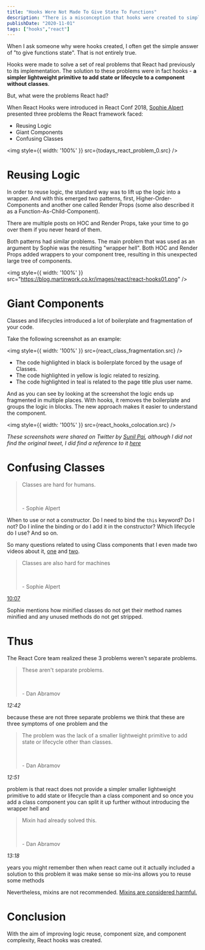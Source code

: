 ```yaml
---
title: "Hooks Were Not Made To Give State To Functions"
description: "There is a misconception that hooks were created to simply give state to functions. This post goes over the reasons hooks were created and why you should know them."
publishDate: "2020-11-01"
tags: ["hooks","react"]
---
```


When I ask someone why were hooks created, I often get the simple answer of "to give functions state". That is not entirely true.

Hooks were made to solve a set of real problems that React had previously to its implementation. The solution to these problems were in fact hooks - **a simpler lightweight primitive to add state or lifecycle to a component without classes**.

But, what were the problems React had?

When React Hooks were introduced in React Conf 2018, [Sophie Alpert](https://twitter.com/sophiebits) presented three problems the React framework faced:

- Reusing Logic
- Giant Components
- Confusing Classes


<img style={{ width: '100%' }} src={todays_react_problem_0.src} />


# Reusing Logic

In order to reuse logic, the standard way was to lift up the logic into a wrapper. And with this emerged two patterns, first, Higher-Order-Components and another one called Render Props (some also described it as a Function-As-Child-Component).

There are multiple posts on HOC and Render Props, take your time to go over them if you never heard of them.


Both patterns had similar problems. The main problem that was used as an argument by Sophie was the resulting "wrapper hell". Both HOC and Render Props added wrappers to your component tree, resulting in this unexpected large tree of components.

<img style={{ width: '100%' }} src="https://blog.martinwork.co.kr/images/react/react-hooks01.png" />


# Giant Components

Classes and lifecycles introduced a lot of boilerplate and fragmentation of your code.

Take the following screenshot as an example:

<img style={{ width: '100%' }} src={react_class_fragmentation.src} />

* The code highlighted in black is boilerplate forced by the usage of Classes.
* The code highlighted in yellow is logic related to resizing.
* The code highlighted in teal is related to the page title plus user name.

And as you can see by looking at the screenshot the logic ends up fragmented in multiple places. With hooks, it removes the boilerplate and groups the logic in blocks. The new approach makes it easier to understand the component.

<img style={{ width: '100%' }} src={react_hooks_colocation.src} />

*These screenshots were shared on Twitter by [Sunil Pai](https://twitter.com/threepointone), although I did not find the original tweet, I did find a reference to it [here](https://twitter.com/housecor/status/1141361071770542082?s=20)*


# Confusing Classes

<blockquote class="comment">
<p>
  Classes are hard for humans.
</p>
<br/>
<p>
- Sophie Alpert
</p>
</blockquote>

When to use or not a constructor. Do I need to bind the `this` keyword? Do I not? Do I inline the binding or do I add it in the constructor? Which lifecycle do I use? And so on.

So many questions related to using Class components that I even made two videos about it, [one](https://www.youtube.com/watch?v=tIK8ndsC4SE) and [two](https://www.youtube.com/watch?v=pTREFnFCh5E&t=2s).


<blockquote class="comment">
<p>
  Classes are also hard for machines
</p>
<br/>
<p>
- Sophie Alpert
</p>
</blockquote>


[10:07](https://youtu.be/dpw9EHDh2bM?t=607)

Sophie mentions how minified classes do not get their method names minified and any unused methods do not get stripped.



# Thus

The React Core team realized these 3 problems weren't separate problems.



<blockquote class="comment">
<p>
  These aren't separate problems.
</p>
<br/>
<p>
- Dan Abramov
</p>
</blockquote>

<i>12:42</i> <p class="was_said">because these are not three separate problems we think that these are three symptoms of one problem and the</p>



<blockquote class="comment">
<p>
  The problem was the lack of a smaller lightweight primitive to add state or lifecycle other than classes.
</p>
<br/>
<p>
- Dan Abramov
</p>
</blockquote>

<i>12:51</i>
<p class="was_said">
problem is that react does not provide a
simpler smaller lightweight primitive to
add state or lifecycle than a class
component and so once you add a class
component you can split it up further
without introducing the wrapper hell and
</p>

<blockquote class="comment">
<p>
   Mixin had already solved this.
</p>
<br/>
<p>
- Dan Abramov
</p>
</blockquote>

<i>13:18</i>
<p class="was_said">
years you might remember then when react
came out it actually included a solution
to this problem it was make sense so
mix-ins allows you to reuse some methods
</p>


Nevertheless, mixins are not recommended. [Mixins are considered harmful.](https://reactjs.org/blog/2016/07/13/mixins-considered-harmful.html)

# Conclusion

With the aim of improving logic reuse, component size, and component complexity, React hooks was created.

